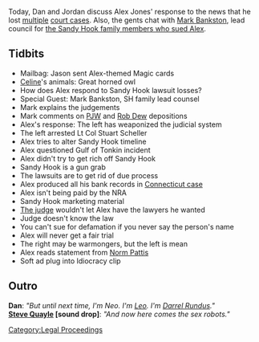 {{Episode|title=Sandy Hook Response|caption=[https://knowledgefight.libsyn.com/602-sandy-hook-response Listen to this episode on Libsyn]|episodeNumber=602|airDate=October 3, 2021|length=02:00:00|episodeType=Sandy Hook|appearance=[[Mark Bankston]], [[Paul Joseph Watson]], [[Rob Dew]], [[Stuart Scheller]], [[Norm Pattis]]|previousEpisode=[[601: June 16, 2003]]|nextEpisode=[[603: October 3-4, 2021]]}}{{Stub}}

Today, Dan and Jordan discuss Alex Jones' response to the news that he lost [[Texas Sandy Hook Lawsuit (Heslin v. Jones)|multiple]] [[Texas Parkland Shooting Lawsuit (Fontaine v. Jones)|court cases]]. Also, the gents chat with [[Mark Bankston]], lead council for [[Texas Sandy Hook Lawsuit (Heslin v. Jones)|the Sandy Hook family members who sued Alex]].

== Tidbits ==

* Mailbag: Jason sent Alex-themed Magic cards
* [[Celine]]'s animals: Great horned owl
* How does Alex respond to Sandy Hook lawsuit losses?
* Special Guest: Mark Bankston, SH family lead counsel
* Mark explains the judgements
* Mark comments on [[Paul Joseph Watson|PJW]] and [[Rob Dew]] depositions
* Alex's response: The left has weaponized the judicial system
* The left arrested Lt Col Stuart Scheller
* Alex tries to alter Sandy Hook timeline
* Alex questioned Gulf of Tonkin incident
* Alex didn't try to get rich off Sandy Hook
* Sandy Hook is a gun grab
* The lawsuits are to get rid of due process
* Alex produced all his bank records in [[Connecticut Sandy Hook Lawsuit (Lafferty v. Jones)|Connecticut case]]
* Alex isn't being paid by the NRA
* Sandy Hook marketing material
* [[Judge Maya Gamble|The judge]] wouldn't let Alex have the lawyers he wanted
* Judge doesn't know the law
* You can't sue for defamation if you never say the person's name
* Alex will never get a fair trial
* The right may be warmongers, but the left is mean
* Alex reads statement from [[Norm Pattis]]
* Soft ad plug into Idiocracy clip

==Outro==
'''Dan''': ''"But until next time, I'm Neo. I'm [[leo Zagami|Leo]]. I'm [[Darrel Rundus]]."''<br>
'''[[Steve Quayle]] [sound drop]''': ''"And now here comes the sex robots."''

[[Category:Legal Proceedings]]